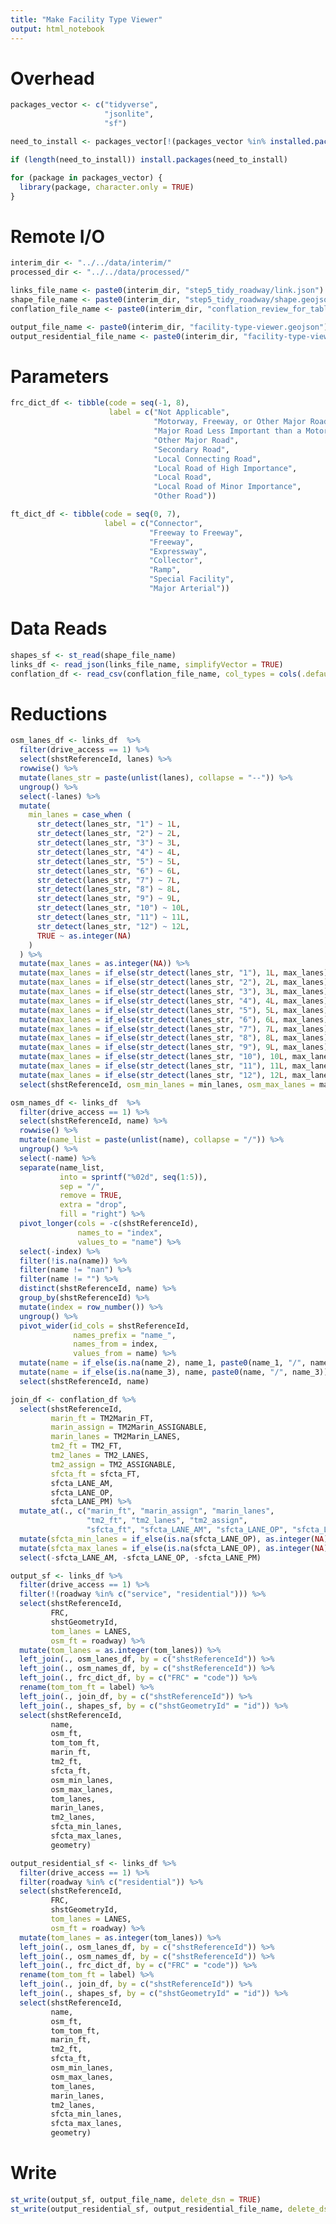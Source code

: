 ```yaml
---
title: "Make Facility Type Viewer"
output: html_notebook
---
```


# Overhead
```r
packages_vector <- c("tidyverse",
                     "jsonlite",
                     "sf")

need_to_install <- packages_vector[!(packages_vector %in% installed.packages()[,"Package"])]

if (length(need_to_install)) install.packages(need_to_install)

for (package in packages_vector) {
  library(package, character.only = TRUE)
}

```

# Remote I/O
```r
interim_dir <- "../../data/interim/"
processed_dir <- "../../data/processed/" 

links_file_name <- paste0(interim_dir, "step5_tidy_roadway/link.json")
shape_file_name <- paste0(interim_dir, "step5_tidy_roadway/shape.geojson")
conflation_file_name <- paste0(interim_dir, "conflation_review_for_tableau.csv")

output_file_name <- paste0(interim_dir, "facility-type-viewer.geojson")
output_residential_file_name <- paste0(interim_dir, "facility-type-viewer-residential.geojson")
```

# Parameters
```r
frc_dict_df <- tibble(code = seq(-1, 8),
                      label = c("Not Applicable",
                                "Motorway, Freeway, or Other Major Road",
                                "Major Road Less Important than a Motorway",
                                "Other Major Road",
                                "Secondary Road",
                                "Local Connecting Road",
                                "Local Road of High Importance",
                                "Local Road",
                                "Local Road of Minor Importance",
                                "Other Road"))

ft_dict_df <- tibble(code = seq(0, 7),
                     label = c("Connector",
                               "Freeway to Freeway",
                               "Freeway",
                               "Expressway",
                               "Collector",
                               "Ramp",
                               "Special Facility",
                               "Major Arterial"))
```


# Data Reads
```r
shapes_sf <- st_read(shape_file_name)
links_df <- read_json(links_file_name, simplifyVector = TRUE)
conflation_df <- read_csv(conflation_file_name, col_types = cols(.default = col_character()))
```

# Reductions 
```r
osm_lanes_df <- links_df  %>%
  filter(drive_access == 1) %>%
  select(shstReferenceId, lanes) %>%
  rowwise() %>%
  mutate(lanes_str = paste(unlist(lanes), collapse = "--")) %>%
  ungroup() %>%
  select(-lanes) %>%
  mutate(
    min_lanes = case_when (
      str_detect(lanes_str, "1") ~ 1L,
      str_detect(lanes_str, "2") ~ 2L,
      str_detect(lanes_str, "3") ~ 3L,
      str_detect(lanes_str, "4") ~ 4L,
      str_detect(lanes_str, "5") ~ 5L,
      str_detect(lanes_str, "6") ~ 6L,
      str_detect(lanes_str, "7") ~ 7L,
      str_detect(lanes_str, "8") ~ 8L,
      str_detect(lanes_str, "9") ~ 9L,
      str_detect(lanes_str, "10") ~ 10L,
      str_detect(lanes_str, "11") ~ 11L,
      str_detect(lanes_str, "12") ~ 12L,
      TRUE ~ as.integer(NA)
    )
  ) %>%
  mutate(max_lanes = as.integer(NA)) %>%
  mutate(max_lanes = if_else(str_detect(lanes_str, "1"), 1L, max_lanes)) %>%
  mutate(max_lanes = if_else(str_detect(lanes_str, "2"), 2L, max_lanes)) %>%
  mutate(max_lanes = if_else(str_detect(lanes_str, "3"), 3L, max_lanes)) %>%
  mutate(max_lanes = if_else(str_detect(lanes_str, "4"), 4L, max_lanes)) %>%
  mutate(max_lanes = if_else(str_detect(lanes_str, "5"), 5L, max_lanes)) %>%
  mutate(max_lanes = if_else(str_detect(lanes_str, "6"), 6L, max_lanes)) %>%
  mutate(max_lanes = if_else(str_detect(lanes_str, "7"), 7L, max_lanes)) %>%
  mutate(max_lanes = if_else(str_detect(lanes_str, "8"), 8L, max_lanes)) %>%
  mutate(max_lanes = if_else(str_detect(lanes_str, "9"), 9L, max_lanes)) %>%
  mutate(max_lanes = if_else(str_detect(lanes_str, "10"), 10L, max_lanes)) %>%
  mutate(max_lanes = if_else(str_detect(lanes_str, "11"), 11L, max_lanes)) %>%
  mutate(max_lanes = if_else(str_detect(lanes_str, "12"), 12L, max_lanes)) %>%
  select(shstReferenceId, osm_min_lanes = min_lanes, osm_max_lanes = max_lanes)

osm_names_df <- links_df  %>%
  filter(drive_access == 1) %>%
  select(shstReferenceId, name) %>%
  rowwise() %>%
  mutate(name_list = paste(unlist(name), collapse = "/")) %>%
  ungroup() %>%
  select(-name) %>%
  separate(name_list, 
           into = sprintf("%02d", seq(1:5)), 
           sep = "/",
           remove = TRUE,
           extra = "drop",
           fill = "right") %>%
  pivot_longer(cols = -c(shstReferenceId),
               names_to = "index",
               values_to = "name") %>%
  select(-index) %>%
  filter(!is.na(name)) %>%
  filter(name != "nan") %>%
  filter(name != "") %>%
  distinct(shstReferenceId, name) %>%
  group_by(shstReferenceId) %>%
  mutate(index = row_number()) %>%
  ungroup() %>%
  pivot_wider(id_cols = shstReferenceId,
              names_prefix = "name_",
              names_from = index,
              values_from = name) %>%
  mutate(name = if_else(is.na(name_2), name_1, paste0(name_1, "/", name_2))) %>%
  mutate(name = if_else(is.na(name_3), name, paste0(name, "/", name_3))) %>%
  select(shstReferenceId, name)

join_df <- conflation_df %>%
  select(shstReferenceId, 
         marin_ft = TM2Marin_FT,
         marin_assign = TM2Marin_ASSIGNABLE,
         marin_lanes = TM2Marin_LANES,
         tm2_ft = TM2_FT,
         tm2_lanes = TM2_LANES,
         tm2_assign = TM2_ASSIGNABLE,
         sfcta_ft = sfcta_FT,
         sfcta_LANE_AM, 
         sfcta_LANE_OP, 
         sfcta_LANE_PM) %>%
  mutate_at(., c("marin_ft", "marin_assign", "marin_lanes",
                 "tm2_ft", "tm2_lanes", "tm2_assign",
                 "sfcta_ft", "sfcta_LANE_AM", "sfcta_LANE_OP", "sfcta_LANE_PM"), as.integer) %>%
  mutate(sfcta_min_lanes = if_else(is.na(sfcta_LANE_OP), as.integer(NA), pmin(sfcta_LANE_AM, sfcta_LANE_OP, sfcta_LANE_PM))) %>%
  mutate(sfcta_max_lanes = if_else(is.na(sfcta_LANE_OP), as.integer(NA), pmax(sfcta_LANE_AM, sfcta_LANE_OP, sfcta_LANE_PM))) %>%
  select(-sfcta_LANE_AM, -sfcta_LANE_OP, -sfcta_LANE_PM)

output_sf <- links_df %>%
  filter(drive_access == 1) %>%
  filter(!(roadway %in% c("service", "residential"))) %>%
  select(shstReferenceId, 
         FRC, 
         shstGeometryId, 
         tom_lanes = LANES, 
         osm_ft = roadway) %>%
  mutate(tom_lanes = as.integer(tom_lanes)) %>%
  left_join(., osm_lanes_df, by = c("shstReferenceId")) %>%
  left_join(., osm_names_df, by = c("shstReferenceId")) %>%
  left_join(., frc_dict_df, by = c("FRC" = "code")) %>%
  rename(tom_tom_ft = label) %>%
  left_join(., join_df, by = c("shstReferenceId")) %>%
  left_join(., shapes_sf, by = c("shstGeometryId" = "id")) %>%
  select(shstReferenceId, 
         name,
         osm_ft, 
         tom_tom_ft, 
         marin_ft,
         tm2_ft,
         sfcta_ft,
         osm_min_lanes, 
         osm_max_lanes, 
         tom_lanes,
         marin_lanes,
         tm2_lanes,
         sfcta_min_lanes,
         sfcta_max_lanes,
         geometry)

output_residential_sf <- links_df %>%
  filter(drive_access == 1) %>%
  filter(roadway %in% c("residential")) %>%
  select(shstReferenceId, 
         FRC, 
         shstGeometryId, 
         tom_lanes = LANES, 
         osm_ft = roadway) %>%
  mutate(tom_lanes = as.integer(tom_lanes)) %>%
  left_join(., osm_lanes_df, by = c("shstReferenceId")) %>%
  left_join(., osm_names_df, by = c("shstReferenceId")) %>%
  left_join(., frc_dict_df, by = c("FRC" = "code")) %>%
  rename(tom_tom_ft = label) %>%
  left_join(., join_df, by = c("shstReferenceId")) %>%
  left_join(., shapes_sf, by = c("shstGeometryId" = "id")) %>%
  select(shstReferenceId, 
         name,
         osm_ft, 
         tom_tom_ft, 
         marin_ft,
         tm2_ft,
         sfcta_ft,
         osm_min_lanes, 
         osm_max_lanes, 
         tom_lanes,
         marin_lanes,
         tm2_lanes,
         sfcta_min_lanes,
         sfcta_max_lanes,
         geometry)

```

# Write
```r
st_write(output_sf, output_file_name, delete_dsn = TRUE)
st_write(output_residential_sf, output_residential_file_name, delete_dsn = TRUE)
```


